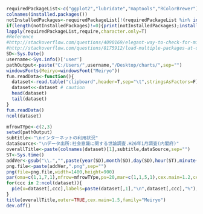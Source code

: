```r
requiredPackageList<-c("ggplot2","lubridate","maptools","RColorBrewer")
colnames(installed.packages())
notInstalledPackages<-requiredPackageList[!(requiredPackageList %in% installed.packages()[,"Package"])] #apply logical vector to requiredPackageList
if(length(notInstalledPackages)!=0){print(notInstalledPackages);install.packages(notInstalledPackages)}
lapply(requiredPackageList,require,character.only=T)
#Reference 
#http://stackoverflow.com/questions/4090169/elegant-way-to-check-for-missing-packages-and-install-them
#http://stackoverflow.com/questions/8175912/load-multiple-packages-at-once
SD<-Sys.Date()
username<-Sys.info()['user']
pathOutput<-paste("C:/Users/",username,"/Desktop/charts/",sep="")
windowsFonts(Meiryo=windowsFont("Meiryo"))
fun.readData<-function(){
  dataset<-read.table("clipboard",header=T,sep="\t",stringsAsFactors=F)
  dataset<<-dataset # caution
  head(dataset)
  tail(dataset)
}
fun.readData()
ncol(dataset)
```

```r
mfrowTYpe<-c(2,3)
setwd(pathOutput)
subtitle<-"\nインターネットの利用状況"
dataSource<-"\nデータ出所:社会意識に関する世論調査.H26年1月調査(内閣府)"
overallTitle<-paste(colnames(dataset)[1],subtitle,dataSource,sep="")
ST<-Sys.time()  
addVer<-gsub("\\.","",paste(year(SD),month(SD),day(SD),hour(ST),minute(ST),second(ST),sep=""))
png.file<-paste(addVer,".png",sep="")
png(file=png.file,width=1400,height=900)
par(oma=c(1,1,7,1),mfrow=mfrowTYpe,ps=20,mar=c(1,1,5,1),cex.main=1.2,cex.lab=1,cex.axis=0.1)
for(ccc in 2:ncol(dataset)){
  pie(x=dataset[,ccc],labels=paste(dataset[,1],"\n",dataset[,ccc],"%"),main=paste(colnames(dataset)[ccc]),family="Meiryo",col=brewer.pal(nrow(dataset),"Blues"),cex=0.8)
}
title(overallTitle,outer=TRUE,cex.main=1.5,family="Meiryo")
dev.off()
```